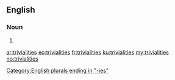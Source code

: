 ==English==

===Noun===
{{head|en|plural}}

# {{plural of|triviality|lang=en}}

[[Category:English plurals ending in "-ies"]]

[[ar:trivialities]]
[[eo:trivialities]]
[[fr:trivialities]]
[[ku:trivialities]]
[[my:trivialities]]
[[no:trivialities]]